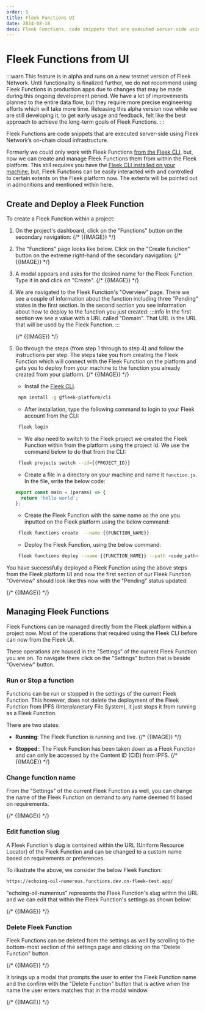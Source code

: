 ```yaml
---
order: 5
title: Fleek Functions UI
date: 2024-08-18
desc: Fleek Functions, code snippets that are executed server-side using Fleek Network's on-chain cloud infrastructure. Create your own Fleek Function from the Fleek platform.
---
```


# Fleek Functions from UI

:::warn
This feature is in alpha and runs on a new testnet version of Fleek Network. Until functionality is finalized further, we do not recommend using Fleek Functions in production apps due to
changes that may be made during this ongoing development period. We have a lot of improvements planned to the entire data flow, but they require more precise engineering efforts which will
take more time. Releasing this alpha version now while we are still developing it, to get early usage and feedback, felt like the best approach to achieve the long-term goals of Fleek
Functions.
:::

Fleek Functions are code snippets that are executed server-side using Fleek Network’s on-chain cloud infrastructure.

Formerly we could only work with Fleek Functions [from the Fleek CLI](/docs/cli/functions), but, now we can create and manage Fleek Functions them from within the Fleek platform.
This still requires you have the [Fleek CLI installed on your machine](/docs/cli/#install), but, Fleek Functions can be easily interacted with and controlled to certain extents on the Fleek platform now. The extents will be pointed out in admonitions and mentioned within here.

## Create and Deploy a Fleek Function

To create a Fleek Function within a project:

1. On the project's dashboard, click on the "Functions" button on the secondary navigation:
   {/* {{IMAGE}} */}

2. The "Functions" page looks like below. Click on the "Create function" button on the extreme right-hand of the secondary navigation:
   {/* {{IMAGE}} */}

3. A modal appears and asks for the desired name for the Fleek Function. Type it in and click on "Create".
   {/* {{IMAGE}} */}

4. We are navigated to the Fleek Function's "Overview" page. There we see a couple of information about the function including three "Pending" states in the first section. In the second section you see information about how to deploy to the function you just created:
   :::info
   In the first section we see a value with a URL called "Domain". That URL is the URL that will be used by the Fleek Function.
   :::

   {/* {{IMAGE}} */}

5. Go through the steps (from step 1 through to step 4) and follow the instructions per step. The steps take you from creating the Fleek Function which will connect with the Fleek Function on the platform and gets you to deploy from your machine to the function you already created from your platform.
   {/* {{IMAGE}} */}

   - Install the [Fleek CLI](/docs/cli/#install).

   ```bash
    npm install -g @fleek-platform/cli
   ```

   - After installation, type the following command to login to your Fleek account from the CLI:

   ```bash
    fleek login
   ```

   - We also need to switch to the Fleek project we created the Fleek Function within from the platform using the project Id. We use the command below to do that from the CLI:

   ```bash
    fleek projects switch --id={{PROJECT_ID}}
   ```

   - Create a file in a directory on your machine and name it `function.js`. In the file, write the below code:

   ```javascript
   export const main = (params) => {
     return 'hello world';
   };
   ```

   - Create the Fleek Function with the same name as the one you inputted on the Fleek platform using the below command:

   ```bash
    fleek functions create  --name {{FUNCTION_NAME}}
   ```

   - Deploy the Fleek Function, using the below command:

   ```bash
    fleek functions deploy --name {{FUNCTION_NAME}} --path <code_path>
   ```

You have successfully deployed a Fleek Function using the above steps from the Fleek platform UI and now the first section of our Fleek Function "Overview" should look like this now with the "Pending" status updated:

{/* {{IMAGE}} */}

## Managing Fleek Functions

Fleek Functions can be managed directly from the Fleek platform within a project now. Most of the operations that required using the Fleek CLI before can
now from the Fleek UI.

These operations are housed in the "Settings" of the current Fleek Function you are on. To navigate there click on the "Settings" button that is beside "Overview" button.

### Run or Stop a function

Functions can be run or stopped in the settings of the current Fleek Function. This however, does not delete the deployment of the Fleek Function from IPFS (Interplanetary File System), it just stops it from running as a Fleek Function.

There are two states:

- **Running**: The Fleek Function is running and live.
  {/* {{IMAGE}} */}

- **Stopped**:: The Fleek Function has been taken down as a Fleek Function and can only be accessed by the Content ID (CID) from IPFS.
  {/* {{IMAGE}} */}

### Change function name

From the "Settings" of the current Fleek Function as well, you can change the name of the Fleek Function on demand to any name deemed fit based on requirements.

{/* {{IMAGE}} */}

### Edit function slug

A Fleek Function's slug is contained within the URL (Uniform Resource Locator) of the Fleek Function and can be changed to a custom name based on requirements or preferences.

To illustrate the above, we consider the below Fleek Function:

```bash
https://echoing-oil-numerous.functions.dev.on-fleek-test.app/
```

"echoing-oil-numerous" represents the Fleek Function's slug within the URL and we can edit that within the Fleek Function's settings as shown below:

{/* {{IMAGE}} */}

### Delete Fleek Function

Fleek Functions can be deleted from the settings as well by scrolling to the bottom-most section of the settings page and clicking on the "Delete Function" button.

{/* {{IMAGE}} */}

It brings up a modal that prompts the user to enter the Fleek Function name and the confirm with the "Delete Function" button that is active when the name the user enters matches that in the modal window.

{/* {{IMAGE}} */}
